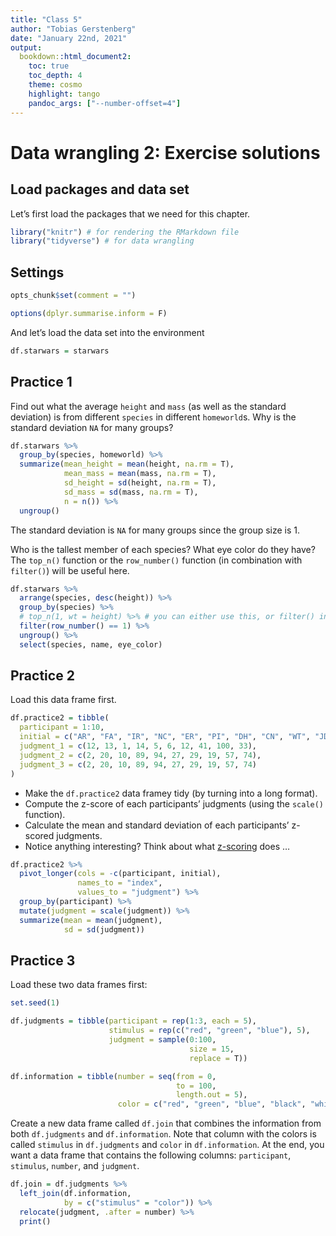 ```yaml
---
title: "Class 5"
author: "Tobias Gerstenberg"
date: "January 22nd, 2021"
output:
  bookdown::html_document2:
    toc: true
    toc_depth: 4
    theme: cosmo
    highlight: tango
    pandoc_args: ["--number-offset=4"]
---
```


# Data wrangling 2: Exercise solutions 

## Load packages and data set 

Let's first load the packages that we need for this chapter. 

```r
library("knitr") # for rendering the RMarkdown file
library("tidyverse") # for data wrangling 
```

## Settings 

```r
opts_chunk$set(comment = "")

options(dplyr.summarise.inform = F)
```


And let's load the data set into the environment

```r
df.starwars = starwars
```

## Practice 1 

Find out what the average `height` and `mass` (as well as the standard deviation) is from different `species` in different `homeworld`s. Why is the standard deviation `NA` for many groups?  

```r
df.starwars %>% 
  group_by(species, homeworld) %>% 
  summarize(mean_height = mean(height, na.rm = T),
            mean_mass = mean(mass, na.rm = T),
            sd_height = sd(height, na.rm = T),
            sd_mass = sd(mass, na.rm = T),
            n = n()) %>% 
  ungroup()
```

The standard deviation is `NA` for many groups since the group size is 1. 

Who is the tallest member of each species? What eye color do they have? The `top_n()` function or the `row_number()` function (in combination with `filter()`) will be useful here. 

```r
df.starwars %>% 
  arrange(species, desc(height)) %>% 
  group_by(species) %>%
  # top_n(1, wt = height) %>% # you can either use this, or filter() in the next row
  filter(row_number() == 1) %>%
  ungroup() %>% 
  select(species, name, eye_color)
```

## Practice 2 

Load this data frame first.

```r
df.practice2 = tibble(
  participant = 1:10,
  initial = c("AR", "FA", "IR", "NC", "ER", "PI", "DH", "CN", "WT", "JD"), 
  judgment_1 = c(12, 13, 1, 14, 5, 6, 12, 41, 100, 33),
  judgment_2 = c(2, 20, 10, 89, 94, 27, 29, 19, 57, 74),
  judgment_3 = c(2, 20, 10, 89, 94, 27, 29, 19, 57, 74)
)
```

- Make the `df.practice2` data framey tidy (by turning into a long format).
- Compute the z-score of each participants' judgments (using the `scale()` function).
- Calculate the mean and standard deviation of each participants' z-scored judgments. 
- Notice anything interesting? Think about what [z-scoring](https://www.statisticshowto.datasciencecentral.com/probability-and-statistics/z-score/) does ... 

```r
df.practice2 %>% 
  pivot_longer(cols = -c(participant, initial),
               names_to = "index",
               values_to = "judgment") %>% 
  group_by(participant) %>% 
  mutate(judgment = scale(judgment)) %>% 
  summarize(mean = mean(judgment),
            sd = sd(judgment))
```

## Practice 3

Load these two data frames first: 

```r
set.seed(1)

df.judgments = tibble(participant = rep(1:3, each = 5),
                      stimulus = rep(c("red", "green", "blue"), 5),
                      judgment = sample(0:100,
                                        size = 15,
                                        replace = T))

df.information = tibble(number = seq(from = 0,
                                     to = 100,
                                     length.out = 5),
                        color = c("red", "green", "blue", "black", "white"))
```

Create a new data frame called `df.join` that combines the information from both `df.judgments` and `df.information`. Note that column with the colors is called `stimulus` in `df.judgments` and `color` in `df.information`. At the end, you want a data frame that contains the following columns: `participant`, `stimulus`, `number`, and `judgment`. 

```r
df.join = df.judgments %>% 
  left_join(df.information,
            by = c("stimulus" = "color")) %>% 
  relocate(judgment, .after = number) %>% 
  print()
```


